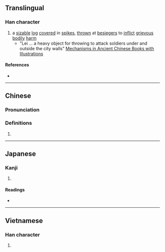 {{character info/new}}
==Translingual==

===Han character===
{{Han char|rn=75|rad=木|as=13|sn=17|four=41962|canj=DMBW|ids=⿰木雷}}

# a [[sizable]] [[log]] [[cover]]ed in [[spike]]s, [[thrown]] at [[besieger]]s to [[inflict]] [[grievous]] [[bodily]] [[harm]]
#* "Lei ... a heavy object for throwing to attack soldiers under and outside the city walls" [https://books.google.com/books?id=Qei5BAAAQBAJ&lpg=PA126&dq=%E6%AA%91&pg=PA126#v=onepage&q&f=false Mechanisms in Ancient Chinese Books with Illustrations]

====References====
* {{Han ref|kx=0556.280|dkj=15660|dj=0946.040|hdz=21300.080|uh=6A91|ud=27281|bh=ED44|bd=60740}}

----

==Chinese==
{{zh-forms}}

===Pronunciation===
{{zh-pron
|m=léi,lèi
|c=leoi4
|mc=
|oc=
|ma=
|cat=n
}}

===Definitions===
{{zh-hanzi}}

# {{rfdef|lang=zh}}

----

==Japanese==

===Kanji===
{{ja-kanji|grade=|rs=木13}}

# {{defn|lang=ja|sort=木13}}

====Readings====
* {{ja-readings|on=[[らい]] (rai)|kun=}}

----

==Vietnamese==

===Han character===
{{vi-readings|rs=木13| hanviet = rui}}

# {{defn|lang=vi|sort=木13}}